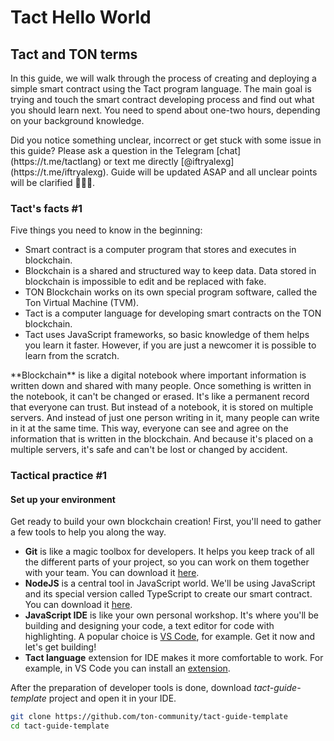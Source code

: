 
# Tact Hello World

## Tact and TON terms

In this guide, we will walk through the process of creating and deploying a simple smart contract using the Tact program language.
The main goal is trying and touch the smart contract developing process and find out what you should learn next.
You need to spend about one-two hours, depending on your background knowledge.

<Callout>
Did you notice something unclear, incorrect or get stuck with some issue in this guide? Please ask a question in the Telegram [chat](https://t.me/tactlang) or text me directly [@iftryalexg](https://t.me/iftryalexg).
Guide will be updated ASAP and all unclear points will be clarified 🚒💦🔥.
</Callout>

### Tact's facts #1

Five things you need to know in the beginning:

* Smart contract is a computer program that stores and executes in blockchain.
* Blockchain is a shared and structured way to keep data. Data stored in blockchain is impossible to edit and be replaced with fake.
* TON Blockchain works on its own special program software, called the Ton Virtual Machine (TVM). 
* Tact is a computer language for developing smart contracts on the TON blockchain.
* Tact uses JavaScript frameworks, so basic knowledge of them helps you learn it faster. However, if you are just a newcomer it is possible to learn from the scratch.


<Callout type="info" emoji="📚️">
 **Blockchain** is like a digital notebook where important information is written down and shared with many people. Once something is written in the notebook, it can't be changed or erased. It's like a permanent record that everyone can trust. But instead of a notebook, it is stored on multiple servers. And instead of just one person writing in it, many people can write in it at the same time. This way, everyone can see and agree on the information that is written in the blockchain. And because it's placed on a multiple servers, it's safe and can't be lost or changed by accident.
</Callout>


### Tactical practice #1
#### Set up your environment

Get ready to build your own blockchain creation! First, you'll need to gather a few tools to help you along the way.

- **Git** is like a magic toolbox for developers. It helps you keep track of all the different parts of your project, so you can work on them together with your team. You can download it [here](https://git-scm.com/downloads).
- **NodeJS** is a central tool in JavaScript world. We'll be using JavaScript and its special version called TypeScript to create our smart contract. You can download it  [here](https://nodejs.org/en/download/).
- **JavaScript IDE** is like your own personal workshop. It's where you'll be building and designing your code, a text editor for code with highlighting. A popular choice is [VS Code](https://code.visualstudio.com/download), for example. Get it now and let's get building!
- **Tact language** extension for IDE makes it more comfortable to work. For example, in VS Code you can install an [extension](https://marketplace.visualstudio.com/items?itemName=ton-community.tact-vscode).

After the preparation of developer tools is done, download *tact-guide-template* project and open it in your IDE.

```bash
git clone https://github.com/ton-community/tact-guide-template
cd tact-guide-template
```
